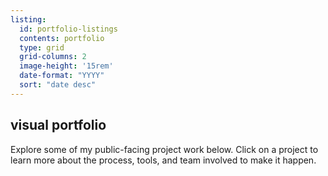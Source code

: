 ```yaml
---
listing: 
  id: portfolio-listings
  contents: portfolio
  type: grid
  grid-columns: 2
  image-height: '15rem'
  date-format: "YYYY"
  sort: "date desc"
---
```



::: {.welcome-portfolio-background}

::: {.column-screen .centered}

# visual portfolio

Explore some of my public-facing project work below. Click on a project to learn more about the process, tools, and team involved to make it happen.

:::
:::

<br>
<br>

::: {.column-page}
::: {#portfolio-listings}

:::
:::


